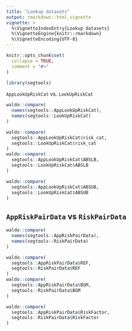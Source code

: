 ```yaml
---
title: "Lookup datasets"
output: rmarkdown::html_vignette
vignette: >
  %\VignetteIndexEntry{Lookup datasets}
  %\VignetteEngine{knitr::rmarkdown}
  %\VignetteEncoding{UTF-8}
---
```


```r
knitr::opts_chunk$set(
  collapse = TRUE,
  comment = "#>"
)
```

```r
library(segtools)
```

`AppLookUpRiskCat` vs. `LookUpRiskCat`

```r
waldo::compare(
  names(segtools::AppLookUpRiskCat),
  names(segtools::LookUpRiskCat)
)

waldo::compare(
  segtools::AppLookUpRiskCat$risk_cat,
  segtools::LookUpRiskCat$risk_cat
)
waldo::compare(
  segtools::AppLookUpRiskCat$ABSLB,
  segtools::LookUpRiskCat$ABSLB
)

waldo::compare(
  segtools::AppLookUpRiskCat$ABSUB,
  segtools::LookUpRiskCat$ABSUB
)
```

## `AppRiskPairData` vs `RiskPairData`

```r
waldo::compare(
  names(segtools::AppRiskPairData),
  names(segtools::RiskPairData)
)

waldo::compare(
  segtools::AppRiskPairData$REF,
  segtools::RiskPairData$REF
)
waldo::compare(
  segtools::AppRiskPairData$BGM,
  segtools::RiskPairData$BGM
)

waldo::compare(
  segtools::AppRiskPairData$RiskFactor,
  segtools::RiskPairData$RiskFactor
)
```



